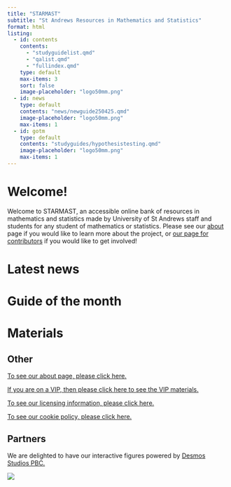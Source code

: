 ```yaml
---
title: "STARMAST"
subtitle: "St Andrews Resources in Mathematics and Statistics"
format: html
listing:
  - id: contents
    contents:
      - "studyguidelist.qmd"
      - "qalist.qmd"
      - "fullindex.qmd"
    type: default
    max-items: 3
    sort: false
    image-placeholder: "logo50mm.png"
  - id: news
    type: default
    contents: "news/newguide250425.qmd"
    image-placeholder: "logo50mm.png"
    max-items: 1
  - id: gotm
    type: default
    contents: "studyguides/hypothesistesting.qmd"
    image-placeholder: "logo50mm.png"
    max-items: 1
---
```


# Welcome!

Welcome to STARMAST, an accessible online bank of resources in mathematics and statistics made by University of St Andrews staff and students for any student of mathematics or statistics. Please see our [about](about.qmd) page if you would like to learn more about the project, or [our page for contributors](contribs.qmd) if you would like to get involved!

# Latest news {-}

:::{#news}
:::

# Guide of the month {-}

:::{#gotm}
:::

# Materials {-}

:::{#contents}
:::

<!-- [To see a full index of our materials, please click on this sentence.](fullindex.qmd) -->

<!-- ## Materials by type {-} -->

<!-- [To see only study guides, please click on this sentence.](studyguidelist.qmd) -->

<!-- [To see only question and answer sheets, please click on this sentence.](qalist.qmd) -->

<!-- [To see only fact sheets, please click on this sentence.](fslist.qmd) -->

<!-- [To see only proof sheets, please click on this sentence.](pslist.qmd) -->

<!-- For all materials by type, you can use the categories on the right hand side of the list to narrow your search. -->

## Other {-}

[To see our about page, please click here.](about.qmd)

[If you are on a VIP, then please click here to see the VIP materials.](VIP.qmd)

[To see our licensing information, please click here.](license.qmd)

[To see our cookie policy, please click here.](cookies.qmd)

## Partners {-}

We are delighted to have our interactive figures powered by [Desmos Studios PBC.](https://www.desmos.com/)

![](desmos-centre.png)

